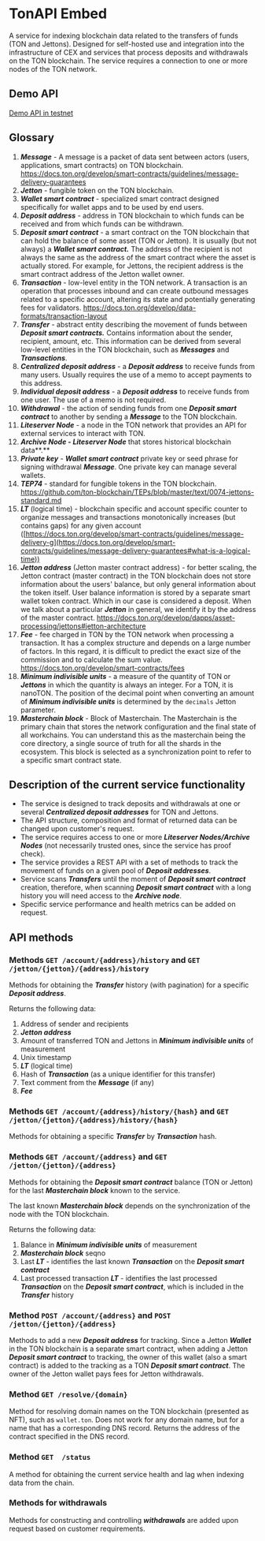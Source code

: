 # TonAPI Embed

A service for indexing blockchain data related to the transfers of funds (TON and Jettons).
Designed for self-hosted use and integration into the infrastructure of CEX and services that process deposits and withdrawals on the TON blockchain.
The service requires a connection to one or more nodes of the TON network.

## Demo API
[Demo API in testnet](https://demo-embed.tonapi.io/)

## Glossary 
1. ***Message*** - A message is a packet of data sent between actors (users, applications, smart contracts) on TON blockchain. https://docs.ton.org/develop/smart-contracts/guidelines/message-delivery-guarantees
2. ***Jetton*** - fungible token on the TON blockchain.
3. ***Wallet smart contract*** - specialized smart contract designed specifically for wallet apps and to be used by end users.
4. ***Deposit address*** - address in TON blockchain to which funds can be received and from which funds can be withdrawn.
5. ***Deposit smart contract*** - a smart contract on the TON blockchain that can hold the balance of some asset (TON or Jetton). It is usually (but not always) a ***Wallet smart contract.*** The address of the recipient is not always the same as the address of the smart contract where the asset is actually stored. For example, for Jettons, the recipient address is the smart contract address of the Jetton wallet owner.
6. ***Transaction*** - low-level entity in the TON network. A transaction is an operation that processes inbound and can create outbound messages related to a specific account, altering its state and potentially generating fees for validators. https://docs.ton.org/develop/data-formats/transaction-layout
7. ***Transfer*** - abstract entity describing the movement of funds between ***Deposit smart contracts.*** Contains information about the sender, recipient, amount, etc. This information can be derived from several low-level entities in the TON blockchain, such as ***Messages*** and ***Transactions***.
8. ***Сentralized deposit address*** - a ***Deposit address*** to receive funds from many users. Usually requires the use of a memo to accept payments to this address.
9. ***Individual deposit address*** - a ***Deposit address*** to receive funds from one user. The use of a memo is not required.
10. ***Withdrawal*** - the action of sending funds from one ***Deposit smart contract*** to another by sending a ***Message*** to the TON blockchain.
11. ***Liteserver Node*** - a node in the TON network that provides an API for external services to interact with TON.
12. ***Archive Node* - *Liteserver Node*** that stores historical blockchain data**.**
13. ***Private key*** - ***Wallet smart contract*** private key or seed phrase for signing withdrawal ***Message***. One private key can manage several wallets.
14. ***TEP74*** - standard for fungible tokens in the TON blockchain. https://github.com/ton-blockchain/TEPs/blob/master/text/0074-jettons-standard.md
15. ***LT*** (logical time) - blockchain specific and account specific counter to organize messages and transactions monotonically increases (but contains gaps) for any given account ([https://docs.ton.org/develop/smart-contracts/guidelines/message-delivery-g](https://docs.ton.org/develop/smart-contracts/guidelines/message-delivery-guarantees#what-is-a-logical-time))
16. ***Jetton address*** (Jetton master contract address) - for better scaling, the Jetton contract (master contract) in the TON blockchain does not store information about the users' balance, but only general information about the token itself. User balance information is stored by a separate smart wallet token contract. Which in our case is considered a deposit.
    When we talk about a particular ***Jetton*** in general, we identify it by the address of the master contract. https://docs.ton.org/develop/dapps/asset-processing/jettons#jetton-architecture
17. ***Fee*** - fee charged in TON by the TON network when processing a transaction. It has a complex structure and depends on a large number of factors. In this regard, it is difficult to predict the exact size of the commission and to calculate the sum value. https://docs.ton.org/develop/smart-contracts/fees
18. ***Minimum indivisible units*** - a measure of the quantity of TON or ***Jettons*** in which the quantity is always an integer. For a TON, it is nanoTON. The position of the decimal point when converting an amount of ***Minimum indivisible units*** is determined by the `decimals` Jetton parameter.
19. ***Masterchain block*** - Block of Masterchain. The Masterchain is the primary chain that stores the network configuration and the final state of all workchains. You can understand this as the masterchain being the core directory, a single source of truth for all the shards in the ecosystem. This block is selected as a synchronization point to refer to a specific smart contract state.

## Description of the current service functionality

- The service is designed to track deposits and withdrawals at one or several ***Centralized deposit addresses*** for TON and Jettons.
- The API structure, composition and format of returned data can be changed upon customer's request.
- The service requires access to one or more ***Liteserver Nodes/Archive Nodes*** (not necessarily trusted ones, since the service has proof check).
- The service provides a REST API with a set of methods to track the movement of funds on a given pool of ***Deposit addresses***.
- Service scans ***Transfers*** until the moment of ***Deposit smart contract*** creation, therefore, when scanning ***Deposit smart contract*** with a long history you will need access to the ***Archive node***.
- Specific service performance and health metrics can be added on request.

## API methods

### Methods `GET /account/{address}/history` and `GET /jetton/{jetton}/{address}/history`

Methods for obtaining the ***Transfer*** history (with pagination) for a specific ***Deposit address***.

Returns the following data:

1. Address of sender and recipients
2. ***Jetton address***
3. Amount of transferred TON and Jettons in ***Minimum indivisible units*** of measurement
4. Unix timestamp
5. ***LT*** (logical time)
6. Hash of ***Transaction*** (as a unique identifier for this transfer)
7. Text comment from the ***Message*** (if any)
8. ***Fee***

### Methods `GET /account/{address}/history/{hash}` and `GET /jetton/{jetton}/{address}/history/{hash}`

Methods for obtaining a specific ***Transfer*** by ***Transaction*** hash.

### Methods `GET /account/{address}` and `GET /jetton/{jetton}/{address}`

Methods for obtaining the ***Deposit smart contract*** balance (TON or Jetton) for the last ***Masterchain block*** known to the service.

The last known ***Masterchain block*** depends on the synchronization of the node with the TON blockchain.

Returns the following data:

1. Balance in ***Minimum indivisible units*** of measurement
2. ***Masterchain block*** seqno
3. Last ***LT*** - identifies the last known ***Transaction*** on the ***Deposit smart contract***
4. Last processed transaction ***LT*** - identifies the last processed ***Transaction*** on the ***Deposit smart contract***, which is included in the ***Transfer*** history

### Method `POST /account/{address}` and `POST /jetton/{jetton}/{address}`

Methods to add a new ***Deposit address*** for tracking. Since a Jetton ***Wallet*** in the TON blockchain is a separate smart contract, when adding a Jetton ***Deposit smart contract*** to tracking, the owner of this wallet (also a smart contract) is added to the tracking as a TON ***Deposit smart contract***. The owner of the Jetton wallet pays fees for Jetton withdrawals.

### Method `GET /resolve/{domain}`

Method for resolving domain names on the TON blockchain (presented as NFT), such as `wallet.ton`. Does not work for any domain name, but for a name that has a corresponding DNS record. Returns the address of the contract specified in the DNS record.

### Method `GET  /status`

A method for obtaining the current service health and lag when indexing data from the chain.

### Methods for withdrawals

Methods for constructing and controlling ***withdrawals*** are added upon request based on customer requirements.